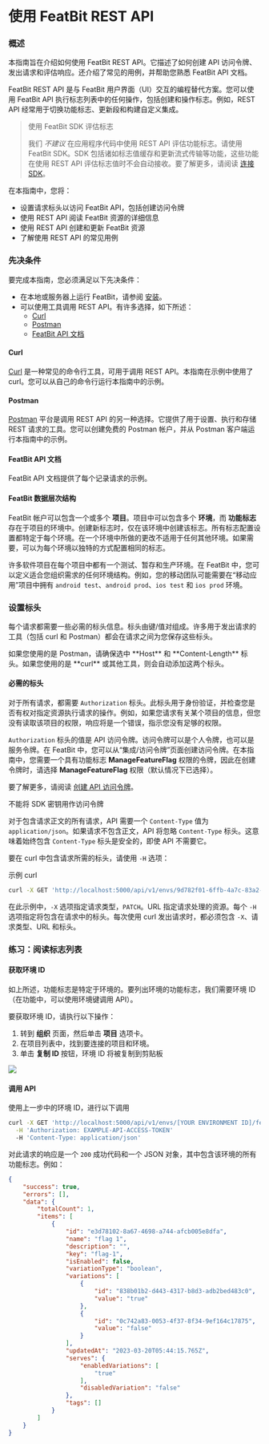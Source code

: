
# 使用 FeatBit REST API

### 概述 <a href="#overview" id="overview"></a>

本指南旨在介绍如何使用 FeatBit REST API。它描述了如何创建 API 访问令牌、发出请求和评估响应。还介绍了常见的用例，并帮助您熟悉 FeatBit API 文档。

FeatBit REST API 是与 FeatBit 用户界面（UI）交互的编程替代方案。您可以使用 FeatBit API 执行标志列表中的任何操作，包括创建和操作标志。例如，REST API 经常用于切换功能标志、更新段和构建自定义集成。

> 使用 FeatBit SDK 评估标志
>
> 我们 _不建议_ 在应用程序代码中使用 REST API 评估功能标志。请使用 FeatBit SDK。SDK 包括诸如标志值缓存和更新流式传输等功能，这些功能在使用 REST API 评估标志值时不会自动接收。要了解更多，请阅读 [连接 SDK](../getting-started/connect-an-sdk/)。

在本指南中，您将：

* 设置请求标头以访问 FeatBit API，包括创建访问令牌
* 使用 REST API 阅读 FeatBit 资源的详细信息
* 使用 REST API 创建和更新 FeatBit 资源
* 了解使用 REST API 的常见用例

### 先决条件 <a href="#prerequisites" id="prerequisites"></a>

要完成本指南，您必须满足以下先决条件：

* 在本地或服务器上运行 FeatBit，请参阅 [安装](../installation/full-installation.md)。
* 可以使用工具调用 REST API。有许多选择，如下所述：
  * [Curl](https://curl.se/)
  * [Postman](https://www.postman.com/)
  * [FeatBit API 文档](overview.md)

#### Curl <a href="#curl" id="curl"></a>

[Curl](https://curl.se/) 是一种常见的命令行工具，可用于调用 REST API。本指南在示例中使用了 curl。您可以从自己的命令行运行本指南中的示例。

#### Postman <a href="#postman" id="postman"></a>

[Postman](https://www.postman.com/) 平台是调用 REST API 的另一种选择。它提供了用于设置、执行和存储 REST 请求的工具。您可以创建免费的 Postman 帐户，并从 Postman 客户端运行本指南中的示例。

#### FeatBit API 文档 <a href="#launchdarkly-api-documentation" id="launchdarkly-api-documentation"></a>

FeatBit API 文档提供了每个记录请求的示例。

#### FeatBit 数据层次结构 <a href="#launchdarkly-data-hierarchy" id="launchdarkly-data-hierarchy"></a>

FeatBit 帐户可以包含一个或多个 **项目**。项目中可以包含多个 **环境**，而 **功能标志** 存在于项目的环境中。创建新标志时，仅在该环境中创建该标志。所有标志配置设置都特定于每个环境。在一个环境中所做的更改不适用于任何其他环境。如果需要，可以为每个环境以独特的方式配置相同的标志。

许多软件项目在每个项目中都有一个测试、暂存和生产环境。在 FeatBit 中，您可以定义适合您组织需求的任何环境结构。例如，您的移动团队可能需要在“移动应用”项目中拥有 `android test`、`android prod`、`ios test` 和 `ios prod` 环境。

### 设置标头 <a href="#setting-up-your-headers" id="setting-up-your-headers"></a>

每个请求都需要一些必需的标头信息。标头由键/值对组成。许多用于发出请求的工具（包括 curl 和 Postman）都会在请求之间为您保存这些标头。

<Callout type="info">
如果您使用的是 Postman，请确保选中 **Host** 和 **Content-Length** 标头。如果您使用的是 **curl** 或其他工具，则会自动添加这两个标头。
</Callout>

#### 必需的标头 <a href="#required-headers" id="required-headers"></a>

对于所有请求，都需要 `Authorization` 标头。此标头用于身份验证，并检查您是否有权对指定资源执行请求的操作。例如，如果您请求有关某个项目的信息，但您没有读取该项目的权限，响应将是一个错误，指示您没有足够的权限。

`Authorization` 标头的值是 API 访问令牌。访问令牌可以是个人令牌，也可以是服务令牌。在 FeatBit 中，您可以从“集成/访问令牌”页面创建访问令牌。在本指南中，您需要一个具有功能标志 **ManageFeatureFlag** 权限的令牌，因此在创建令牌时，请选择 **ManageFeatureFlag** 权限（默认情况下已选择）。

要了解更多，请阅读 [创建 API 访问令牌](../integrations/api-access-tokens.md)。

不能将 SDK 密钥用作访问令牌

对于包含请求正文的所有请求，API 需要一个 `Content-Type` 值为 `application/json`。如果请求不包含正文，API 将忽略 `Content-Type` 标头。这意味着始终包含 `Content-Type` 标头是安全的，即使 API 不需要它。

要在 curl 中包含请求所需的标头，请使用 `-H` 选项：

示例 curl

```bash
curl -X GET 'http://localhost:5000/api/v1/envs/9d782f01-6ffb-4a7c-83a2-79304d801a46/feature-flags' \  -H 'Authorization: EXAMPLE-API-ACCESS-TOKEN' \  -H 'Content-Type: application/json'COPY
```

在此示例中，`-X` 选项指定请求类型，`PATCH`。URL 指定请求处理的资源。每个 `-H` 选项指定将包含在请求中的标头。每次使用 curl 发出请求时，都必须包含 `-X`、请求类型、URL 和标头。

### 练习：阅读标志列表 <a href="#exercise-reading-flag-and-environment-information" id="exercise-reading-flag-and-environment-information"></a>

#### 获取环境 ID <a href="#reading-a-flag" id="reading-a-flag"></a>

如上所述，功能标志是特定于环境的。要列出环境的功能标志，我们需要环境 ID（在功能中，可以使用环境键调用 API）。

要获取环境 ID，请执行以下操作：

1. 转到 **组织** 页面，然后单击 **项目** 选项卡。
2. 在项目列表中，找到要连接的项目和环境。
3. 单击 **复制 ID** 按钮，环境 ID 将被复制到剪贴板

![](../api-docs/assets/using-featbit-rest-api/001.png)

#### 调用 API

使用上一步中的环境 ID，进行以下调用

```bash
curl -X GET 'http://localhost:5000/api/v1/envs/[YOUR ENVIRONMENT ID]/feature-flags?pageIndex=0&pageSize=10&isEnabled=' \
  -H 'Authorization: EXAMPLE-API-ACCESS-TOKEN'
  -H 'Content-Type: application/json'
```

对此请求的响应是一个 `200` 成功代码和一个 JSON 对象，其中包含该环境的所有功能标志。例如：

```json
{
    "success": true,
    "errors": [],
    "data": {
        "totalCount": 1,
        "items": [
            {
                "id": "e3d78102-8a67-4698-a744-afcb005e8dfa",
                "name": "flag 1",
                "description": "",
                "key": "flag-1",
                "isEnabled": false,
                "variationType": "boolean",
                "variations": [
                    {
                        "id": "838b01b2-d443-4317-b8d3-adb2bed483c0",
                        "value": "true"
                    },
                    {
                        "id": "0c742a83-0053-4f37-8f34-9ef164c17875",
                        "value": "false"
                    }
                ],
                "updatedAt": "2023-03-20T05:44:15.765Z",
                "serves": {
                    "enabledVariations": [
                        "true"
                    ],
                    "disabledVariation": "false"
                },
                "tags": []
            }
        ]
    }
}